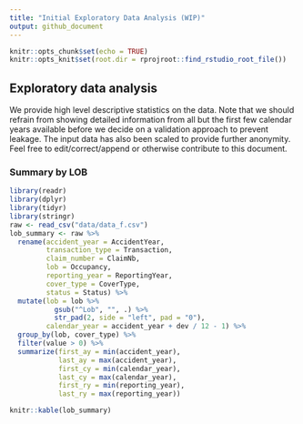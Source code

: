 ```yaml
---
title: "Initial Exploratory Data Analysis (WIP)"
output: github_document
---
```


```r
knitr::opts_chunk$set(echo = TRUE)
knitr::opts_knit$set(root.dir = rprojroot::find_rstudio_root_file())
```

## Exploratory data analysis

We provide high level descriptive statistics on the data. Note that we should refrain from showing detailed information from all but the first few calendar years available before we decide on a validation approach to prevent leakage. The input data has also been scaled to provide further anonymity. Feel free to edit/correct/append or otherwise contribute to this document.

### Summary by LOB

```r
library(readr)
library(dplyr)
library(tidyr)
library(stringr)
raw <- read_csv("data/data_f.csv")
lob_summary <- raw %>%
  rename(accident_year = AccidentYear,
         transaction_type = Transaction,
         claim_number = ClaimNb,
         lob = Occupancy,
         reporting_year = ReportingYear,
         cover_type = CoverType,
         status = Status) %>%
  mutate(lob = lob %>%
           gsub("^Lob", "", .) %>%
           str_pad(2, side = "left", pad = "0"),
         calendar_year = accident_year + dev / 12 - 1) %>%
  group_by(lob, cover_type) %>%
  filter(value > 0) %>%
  summarize(first_ay = min(accident_year),
            last_ay = max(accident_year),
            first_cy = min(calendar_year),
            last_cy = max(calendar_year),
            first_ry = min(reporting_year),
            last_ry = max(reporting_year))
```

```r
knitr::kable(lob_summary)
```